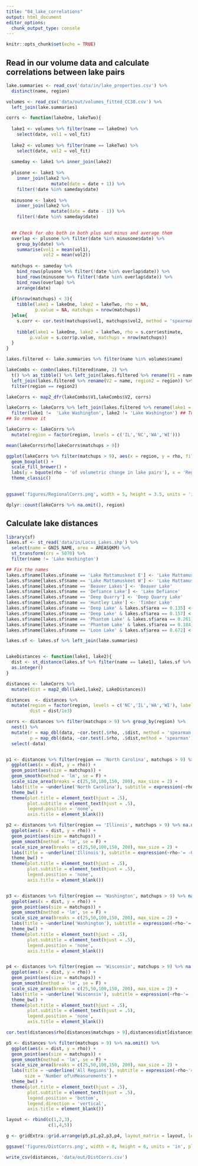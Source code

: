 ```yaml
---
title: "04_lake_correlations"
output: html_document
editor_options: 
  chunk_output_type: console
---
```


```r
knitr::opts_chunk$set(echo = TRUE)

```

## Read in our volume data and calculate correlations between lake pairs

```r
lake.summaries <- read_csv('data/in/lake_properties.csv') %>%
  distinct(name, region)

volumes <- read_csv('data/out/volumes_fitted_CC30.csv') %>%
  left_join(lake.summaries)

corrs <- function(lakeOne, lakeTwo){
  
  lake1 <- volumes %>% filter(name == lakeOne) %>% 
    select(date, vol1 = vol_fit)
  
  lake2 <- volumes %>% filter(name == lakeTwo) %>% 
    select(date, vol2 = vol_fit)
  
  sameday <- lake1 %>% inner_join(lake2)
    
  plusone <- lake1 %>% 
    inner_join(lake2 %>%
                 mutate(date = date + 1)) %>%
    filter(!date %in% sameday$date)
  
  minusone <- lake1 %>% 
    inner_join(lake2 %>%
                 mutate(date = date - 1)) %>%
    filter(!date %in% sameday$date)

  
  ## Check for obs both in both plus and minus and average them
  overlap <- plusone %>% filter(date %in% minusone$date) %>%
    group_by(date) %>%
    summarise(vol1 = mean(vol1),
              vol2 = mean(vol2))
  
  matchups <- sameday %>%
    bind_rows(plusone %>% filter(!date %in% overlap$date)) %>%
    bind_rows(minusone %>% filter(!date %in% overlap$date)) %>%
    bind_rows(overlap) %>%
    arrange(date)
  
  if(nrow(matchups) < 3){
    tibble(lake1 = lakeOne, lake2 = lakeTwo, rho = NA, 
           p.value = NA, matchups = nrow(matchups))
  }else{
    s.corr <- cor.test(matchups$vol1, matchups$vol2, method = 'spearman')
    
    tibble(lake1 = lakeOne, lake2 = lakeTwo, rho = s.corr$estimate, 
         p.value = s.corr$p.value, matchups = nrow(matchups))
  }
}

lakes.filtered <- lake.summaries %>% filter(name %in% volumes$name)

lakeCombs <- combn(lakes.filtered$name, 2) %>%
  t() %>% as_tibble() %>% left_join(lakes.filtered %>% rename(V1 = name)) %>%
  left_join(lakes.filtered %>% rename(V2 = name, region2 = region)) %>%
  filter(region == region2)

lakeCorrs <- map2_dfr(lakeCombs$V1,lakeCombs$V2, corrs) 

lakeCorrs <- lakeCorrs %>% left_join(lakes.filtered %>% rename(lake1 = name)) %>%
  filter(lake1 !=  'Lake Washington', lake2 != 'Lake Washington') ## Turns out Lake Washington is hightly managed
## So remove it

lakeCorrs <- lakeCorrs %>%
  mutate(region = factor(region, levels = c('IL','NC','WA','WI')))

mean(lakeCorrs$rho[lakeCorrs$matchups > 9])

ggplot(lakeCorrs %>% filter(matchups > 9), aes(x = region, y = rho, fill = region)) + 
  geom_boxplot() +
  scale_fill_brewer() +
  labs(y = bquote(rho ~ 'of volumetric change in lake pairs'), x = 'Region', fill = 'Regions') +
  theme_classic()
  

ggsave('figures/RegionalCorrs.png', width = 5, height = 3.5, units = 'in', dpi = 600)

dplyr::count(lakeCorrs %>% na.omit(), region)
```


## Calculate lake distances

```r
library(sf)
lakes.sf <- st_read('data/in/Locss_Lakes.shp') %>%
  select(name = GNIS_NAME, area = AREASQKM) %>%
  st_transform(crs = 5070) %>%
  filter(name != 'Lake Washington')

## Fix the names
lakes.sf$name[lakes.sf$name == 'Lake Mattamuskeet E'] <- 'Lake Mattamuskeet East'
lakes.sf$name[lakes.sf$name == 'Lake Mattamuskeet W'] <- 'Lake Mattamuskeet West'
lakes.sf$name[lakes.sf$name == 'Beaver Lakes'] <- 'Beaver Lake'
lakes.sf$name[lakes.sf$name == 'Defiance Lake'] <- 'Lake Defiance'
lakes.sf$name[lakes.sf$name == 'Deep Quarry'] <- 'Deep Quarry Lake'
lakes.sf$name[lakes.sf$name == 'Huntley Lake'] <- 'Timber Lake'
lakes.sf$name[lakes.sf$name == 'Deep Lake' & lakes.sf$area == 0.135] <- 'Deep Lake Wisc.'
lakes.sf$name[lakes.sf$name == 'Deep Lake' & lakes.sf$area == 0.157] <- 'Deep Lake Wash.'
lakes.sf$name[lakes.sf$name == 'Phantom Lake' & lakes.sf$area == 0.261] <- 'Phantom Lake Wash.'
lakes.sf$name[lakes.sf$name == 'Phantom Lake' & lakes.sf$area == 0.184] <- 'Phantom Lake Wisc.'
lakes.sf$name[lakes.sf$name == 'Loon Lake' & lakes.sf$area == 0.672] <- 'West Loon Lake'

lakes.sf <- lakes.sf %>% left_join(lake.summaries)


LakeDistances <- function(lake1, lake2){
  dist <- st_distance(lakes.sf %>% filter(name == lake1), lakes.sf %>% filter(name == lake2))[1] %>%
  as.integer()
}

distances <- lakeCorrs %>%
  mutate(dist = map2_dbl(lake1,lake2, LakeDistances))

distances  <- distances %>%
  mutate(region = factor(region, levels = c('NC','IL','WA','WI'), labels = c('North Carolina', 'Illinois', 'Washington', 'Wisconsin')),
         dist = dist/1e3)

corrs <- distances %>% filter(matchups > 9) %>% group_by(region) %>%
  nest() %>%
  mutate(r = map_dbl(data, ~cor.test(.$rho, .$dist, method = 'spearman')$estimate),
         p = map_dbl(data, ~cor.test(.$rho, .$dist,method = 'spearman')$p.value)) %>%
  select(-data)


p1 <- distances %>% filter(region == 'North Carolina', matchups > 9) %>% na.omit() %>%
  ggplot(aes(x = dist, y = rho)) +
  geom_point(aes(size = matchups)) +
  geom_smooth(method = 'lm', se = F) +
  scale_size_area(breaks = c(25,50,100,150, 200), max_size = 2) +
  labs(title = ~underline('North Carolina'), subtitle = expression(~rho~'= -0.02 P = 0.90'), tag = 'b)') +
  theme_bw() +
  theme(plot.title = element_text(hjust = .5),
        plot.subtitle = element_text(hjust = .5),
        legend.position = 'none',
        axis.title = element_blank())

p2 <- distances %>% filter(region == 'Illinois', matchups > 9) %>% na.omit() %>%
  ggplot(aes(x = dist, y = rho)) +
  geom_point(aes(size = matchups)) +
  geom_smooth(method = 'lm', se = F) +
  scale_size_area(breaks = c(25,50,100,150, 200), max_size = 2) +
  labs(title = ~underline('Illinois'), subtitle = expression(~rho~'= -0.54 P = <0.01'), tag = 'c)') +
  theme_bw() +
  theme(plot.title = element_text(hjust = .5),
        plot.subtitle = element_text(hjust = .5),
        legend.position = 'none',
        axis.title = element_blank())


p3 <- distances %>% filter(region == 'Washington', matchups > 9) %>% na.omit() %>%
  ggplot(aes(x = dist, y = rho)) +
  geom_point(aes(size = matchups)) +
  geom_smooth(method = 'lm', se = F) +
  scale_size_area(breaks = c(25,50,100,150, 200), max_size = 2) +
  labs(title = ~underline('Washington'), subtitle = expression(~rho~'= -0.37 P = <0.01'), tag = 'd)') +
  theme_bw() +
  theme(plot.title = element_text(hjust = .5),
        plot.subtitle = element_text(hjust = .5),
        legend.position = 'none',
        axis.title = element_blank())


p4 <- distances %>% filter(region == 'Wisconsin', matchups > 9) %>% na.omit() %>%
  ggplot(aes(x = dist, y = rho)) +
  geom_point(aes(size = matchups)) +
  geom_smooth(method = 'lm', se = F) +
  scale_size_area(breaks = c(25,50,100,150, 200), max_size = 2) +
  labs(title = ~underline('Wisconsin'), subtitle = expression(~rho~'= -0.19 P = 0.16'), tag = 'e)') +
  theme_bw() +
  theme(plot.title = element_text(hjust = .5),
        plot.subtitle = element_text(hjust = .5),
        legend.position = 'none',
        axis.title = element_blank())

cor.test(distances$rho[distances$matchups > 9],distances$dist[distances$matchups > 9], method = 'spearman' )

p5 <- distances %>% filter(matchups > 9) %>% na.omit() %>%
  ggplot(aes(x = dist, y = rho)) +
  geom_point(aes(size = matchups)) +
  geom_smooth(method = 'lm', se = F) +
  scale_size_area(breaks = c(25,50,100,150, 200), max_size = 2) +
  labs(title = ~underline('All Regions'), subtitle = expression(~rho~'= -0.26 P = <0.01'), tag = 'a)',
       size = 'Number of\nMeasurements') +
  theme_bw() +
  theme(plot.title = element_text(hjust = .5),
        plot.subtitle = element_text(hjust = .5),
        legend.position = 'bottom',
        legend.direction = 'vertical',
        axis.title = element_blank())

layout <- rbind(c(1,2,3),
                c(1,4,5))

g <- gridExtra::grid.arrange(p5,p1,p2,p3,p4, layout_matrix = layout, left = 'Correlation Coefficient (ρ)', bottom = 'Distance Between Lakes (km)', widths = c(.4,.3,.3))

ggsave('figures/DistCorrs.png', width = 8, height = 6, units = 'in', plot = g, dpi = 600)

write_csv(distances, 'data/out/DistCorrs.csv')

```
